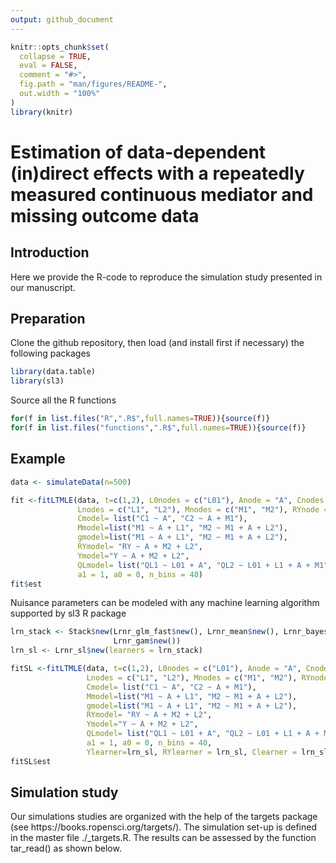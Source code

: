 ```yaml
---
output: github_document
---
```


<!-- README.md is generated from README.Rmd. Please edit that file -->

```r
knitr::opts_chunk$set(
  collapse = TRUE,
  eval = FALSE,
  comment = "#>",
  fig.path = "man/figures/README-",
  out.width = "100%"
)
library(knitr)
```

# Estimation of data-dependent (in)direct effects with a repeatedly measured continuous mediator and missing outcome data

## Introduction
Here we provide the R-code to reproduce the simulation study presented in our manuscript.


## Preparation
Clone the github repository, then load (and install first if necessary) the following packages
```r
library(data.table)
library(sl3)
```

Source all the R functions
```r
for(f in list.files("R",".R$",full.names=TRUE)){source(f)}
for(f in list.files("functions",".R$",full.names=TRUE)){source(f)}
```


## Example

```r
data <- simulateData(n=500)
```


```r
fit <-fitLTMLE(data, t=c(1,2), L0nodes = c("L01"), Anode = "A", Cnodes = c("C1", "C2"),
               Lnodes = c("L1", "L2"), Mnodes = c("M1", "M2"), RYnode = "RY", Ynode = "Y", 
               Cmodel= list("C1 ~ A", "C2 ~ A + M1"), 
               Mmodel=list("M1 ~ A + L1", "M2 ~ M1 + A + L2"),
               gmodel=list("M1 ~ A + L1", "M2 ~ M1 + A + L2"), 
               RYmodel= "RY ~ A + M2 + L2", 
               Ymodel="Y ~ A + M2 + L2", 
               QLmodel= list("QL1 ~ L01 + A", "QL2 ~ L01 + L1 + A + M1"),
               a1 = 1, a0 = 0, n_bins = 40)
fit$est
```

Nuisance parameters can be modeled with any machine learning algorithm supported by sl3 R package

```r
lrn_stack <- Stack$new(Lrnr_glm_fast$new(), Lrnr_mean$new(), Lrnr_bayesglm$new(), 
                       Lrnr_gam$new())
lrn_sl <- Lrnr_sl$new(learners = lrn_stack)
```

```r
fitSL <-fitLTMLE(data, t=c(1,2), L0nodes = c("L01"), Anode = "A", Cnodes = c("C1", "C2"),
                 Lnodes = c("L1", "L2"), Mnodes = c("M1", "M2"), RYnode = "RY", Ynode = "Y", 
                 Cmodel= list("C1 ~ A", "C2 ~ A + M1"), 
                 Mmodel=list("M1 ~ A + L1", "M2 ~ M1 + A + L2"),
                 gmodel=list("M1 ~ A + L1", "M2 ~ M1 + A + L2"), 
                 RYmodel= "RY ~ A + M2 + L2", 
                 Ymodel="Y ~ A + M2 + L2", 
                 QLmodel= list("QL1 ~ L01 + A", "QL2 ~ L01 + L1 + A + M1"),
                 a1 = 1, a0 = 0, n_bins = 40,
                 Ylearner=lrn_sl, RYlearner = lrn_sl, Clearner = lrn_sl)
fitSL$est
```


## Simulation study
Our simulations studies are organized with the help of the targets package (see https://books.ropensci.org/targets/). The simulation set-up is defined in the master file ./_targets.R. The results can be assessed by the function tar_read() as shown below.

```r

```

